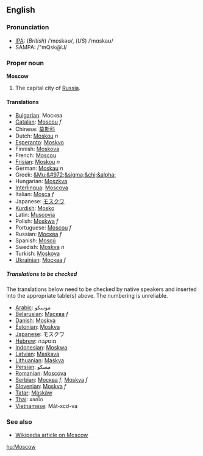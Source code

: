 ==English==
===Pronunciation===
*[[IPA]]: (''British'') /ˈmɒskəʊ/, (''US'') /ˈmɑskaʊ/
*SAMPA: /"mQsk@U/

===Proper noun===
'''Moscow'''

#The capital city of [[Russia]].

====Translations====
*[[Bulgarian]]: Москва
*[[Catalan]]: [[Moscou]] ''f''
*Chinese: [[莫斯科]]
*Dutch: [[Moskou]] ''n''
*[[Esperanto]]: [[Moskvo]]
*Finnish: [[Moskova]]
*French: [[Moscou]]
*[[Frisian]]: [[Moskou]] ''n''
*German: [[Moskau]] ''n''
*Greek: [[&Mu;&#972;&sigma;&chi;&alpha;]]
*Hungarian: [[Moszkva]]
*[[Interlingua]]: [[Moscova]]
*Italian: [[Mosca]] ''f''
*Japanese: [[モスクワ]]
*[[Kurdish]]: [[Mosko]]
*Latin: [[Muscovia]]
*Polish: [[Moskwa]] ''f''
*Portuguese: [[Moscou]] ''f''
*Russian: [[Москва]] ''f''
*Spanish: [[Moscú]]
*Swedish: [[Moskva]] ''n''
*Turkish: [[Moskova]]
*[[Ukrainian]]: [[Москва]] ''f''

=====Translations to be checked=====
<!--Remove this section once all of the translations below have been moved into the tables above.-->

The translations below need to be checked by native speakers and inserted into the appropriate table(s) above.  The numbering is unreliable.

*[[Arabic]]: موسكو
*[[Belarusian]]: [[Масква]] ''f''
*[[Danish]]: [[Moskva]]
*[[Estonian]]: [[Moskva]]
*[[Japanese]]: モスクワ
*[[Hebrew]]: מוסקבה
*[[Indonesian]]: [[Moskwa]]
*[[Latvian]]: [[Maskava]]
*[[Lithuanian]]: [[Maskva]]
*[[Persian]]: مسکو
*[[Romanian]]: [[Moscova]]
*[[Serbian]]: [[Москва]] ''f'', [[Moskva]]  ''f''
*[[Slovenian]]: [[Moskva]] ''f''
*[[Tatar]]: [[Mäskäw]]
*[[Thai]]: มอสโก
*[[Vietnamese]]: Mát-xcơ-va

===See also===
*[[w:Moscow, Russia|Wikipedia article on Moscow]]

[[hu:Moscow]]